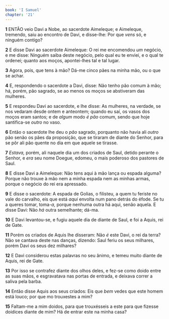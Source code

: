 ```yaml
---
book: 'I Samuel'
chapter: '21'
---
```


**1** ENTÃO veio Davi a Nobe, ao sacerdote Aimeleque; e Aimeleque, tremendo, saiu ao encontro de Davi, e disse-lhe: Por que _vens_ só, e ninguém contigo?

**2** E disse Davi ao sacerdote Aimeleque: O rei me encomendou _um_ negócio, e me disse: Ninguém saiba deste negócio, pelo qual eu te enviei, e o qual te ordenei; quanto aos moços, apontei-lhes tal e tal lugar.

**3** Agora, pois, que tens à mão? Dá-me cinco pães na minha mão, ou o que se achar.

**4** E, respondendo o sacerdote a Davi, disse: Não tenho pão comum à mão; há, porém, pão sagrado, se ao menos os moços se abstiveram das mulheres.

**5** E respondeu Davi ao sacerdote, e lhe disse: As mulheres, na verdade, se nos vedaram desde ontem e anteontem; quando eu saí, os vasos dos moços eram santos; e de _algum_ modo _é pão_ comum, sendo que hoje santifica-se _outro_ no vaso.

**6** Então o sacerdote lhe deu o _pão_ sagrado, porquanto não havia ali _outro_ pão senão os pães da proposição, que se tiraram de diante do Senhor, para se pôr ali pão quente no dia em que aquele se tirasse.

**7** _Estava,_ porém, ali naquele dia um dos criados de Saul, detido perante o Senhor, e _era_ seu nome Doegue, edomeu, o mais poderoso dos pastores de Saul.

**8** E disse Davi a Aimeleque: Não tens aqui à mão lança ou espada alguma? Porque não trouxe à mão nem a minha espada nem as minhas armas, porque o negócio do rei era apressado.

**9** E disse o sacerdote: A espada de Golias, o filisteu, a quem tu feriste no vale do carvalho, eis que está _aqui_ envolta num pano detrás do éfode. Se tu a queres tomar, toma-_a,_ porque nenhuma outra há aqui, senão aquela. E disse Davi: Não _há_ outra semelhante; dá-ma.

**10** E Davi levantou-se, e fugiu aquele dia de diante de Saul, e foi a Aquis, rei de Gate.

**11** Porém os criados de Aquis lhe disseram: Não _é_ este Davi, o rei da terra? Não se cantava deste nas danças, dizendo: Saul feriu os seus milhares, porém Davi os seus dez milhares?

**12** E Davi considerou estas palavras no seu ânimo, e temeu muito diante de Aquis, rei de Gate.

**13** Por isso se contrafez diante dos olhos deles, e fez-se como doido entre as suas mãos, e esgravatava nas portas de entrada, e deixava correr a saliva pela barba.

**14** Então disse Aquis aos seus criados: Eis que _bem_ vedes que este homem está louco; por que mo trouxestes a mim?

**15** Faltam-me a mim doidos, para que trouxésseis a este para que fizesse doidices diante de mim? Há de entrar este na minha casa?
